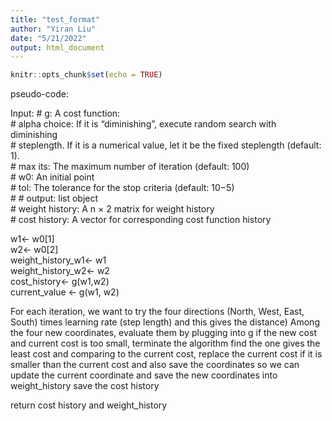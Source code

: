 ```yaml
---
title: "test_format"
author: "Yiran Liu"
date: "5/21/2022"
output: html_document
---
```


```r
knitr::opts_chunk$set(echo = TRUE)
```




pseudo-code:

Input:
  # g: A cost function:\
  # alpha choice: If it is “diminishing”, execute random search with diminishing\
  # steplength. If it is a numerical value, let it be the fixed steplength (default: 1).\
  # max its: The maximum number of iteration (default: 100)\
  # w0: An initial point\
  # tol: The tolerance for the stop criteria (default: 10−5)\
  # 
  # output: list object\
  # weight history: A n × 2 matrix for weight history\
  # cost history: A vector for corresponding cost function history\
  
  w1<- w0[1]\
  w2<- w0[2]\
  weight_history_w1<- w1\
  weight_history_w2<- w2\
  cost_history<- g(w1,w2)\
  current_value <- g(w1, w2)\

For each iteration, 
  we want to try the four directions (North, West, East, South) times learning rate (step length)   and this gives the distance)
  Among the four new coordinates, evaluate them by plugging into g
  if the new cost and current cost is too small, terminate the algorithm
  find the one gives the least cost and comparing to the current cost, replace the current cost
  if it is smaller than the current cost and also save the coordinates so we can update the        current coordinate and save the new coordinates into weight_history
  save the cost history
  
return cost history and weight_history


